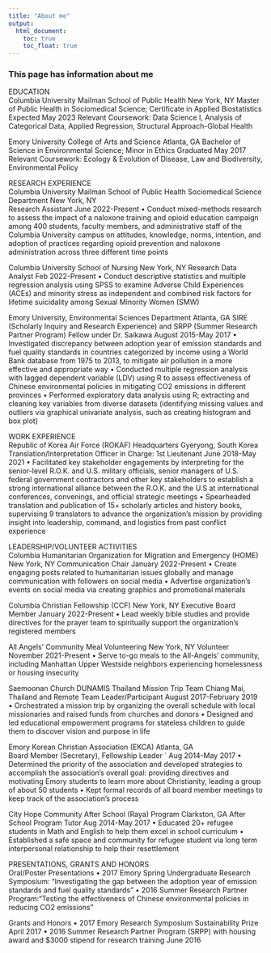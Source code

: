 ```yaml
---
title: "About me"
output: 
  html_document:
    toc: true
    toc_float: true
---
```


### This page has information about me

EDUCATION													 
Columbia University Mailman School of Public Health       								    New York, NY
Master of Public Health in Sociomedical Science; Certificate in Applied Biostatistics                                               Expected May 2023
Relevant Coursework: Data Science I, Analysis of Categorical Data, Applied Regression, Structural Approach-Global Health

Emory University College of Arts and Science		       								         Atlanta, GA
Bachelor of Science in Environmental Science; Minor in Ethics			       	                                      Graduated May 2017
Relevant Coursework: Ecology & Evolution of Disease, Law and Biodiversity, Environmental Policy

RESEARCH EXPERIENCE                                                             						
Columbia University Mailman School of Public Health Sociomedical Science Department                                       New York, NY                                           
Research Assistant                                                                                                                                                            June 2022-Present
•	Conduct mixed-methods research to assess the impact of a naloxone training and opioid education campaign among 400 students, faculty members, and administrative staff of the Columbia University campus on attitudes, knowledge, norms, intention, and adoption of practices regarding opioid prevention and naloxone administration across three different time points

Columbia University School of Nursing                                                                                                                            New York, NY
Research Data Analyst                                                                                                                                                          Feb 2022-Present
•	Conduct descriptive statistics and multiple regression analysis using SPSS to examine Adverse Child Experiences (ACEs) and minority stress as independent and combined risk factors for lifetime suicidality among Sexual Minority Women (SMW)

Emory University, Environmental Sciences Department                                                                                                     Atlanta, GA
SIRE (Scholarly Inquiry and Research Experience) and SRPP (Summer Research Partner Program) Fellow under Dr. Saikawa 													 	               August 2015-May 2017
•	Investigated discrepancy between adoption year of emission standards and fuel quality standards in countries categorized by income using a World Bank database from 1975 to 2013, to mitigate air pollution in a more effective and appropriate way
•	Conducted multiple regression analysis with lagged dependent variable (LDV) using R to assess effectiveness of Chinese environmental policies in mitigating CO2 emissions in different provinces
•	Performed exploratory data analysis using R; extracting and cleaning key variables from diverse datasets (identifying missing values and outliers via graphical univariate analysis, such as creating histogram and box plot)

WORK EXPERIENCE                       										
Republic of Korea Air Force (ROKAF) Headquarters					                                 Gyeryong, South Korea
Translation/Interpretation Officer in Charge: 1st Lieutenant							         June 2018-May 2021
•	Facilitated key stakeholder engagements by interpreting for the senior-level R.O.K. and U.S. military officials, senior managers of U.S. federal government contractors and other key stakeholders to establish a strong international alliance between the R.O.K. and the U.S at international conferences, convenings, and official strategic meetings
•	Spearheaded translation and publication of 15+ scholarly articles and history books, supervising 9 translators to advance the organization’s mission by providing insight into leadership, command, and logistics from past conflict experience

LEADERSHIP/VOLUNTEER ACTIVITIES                                         						
Columbia Humanitarian Organization for Migration and Emergency (HOME)                                                         New York, NY
Communication Chair                                                                                                                                                   January 2022-Present
•	Create engaging posts related to humanitarian issues globally and manage communication with followers on social media
•	Advertise organization’s events on social media via creating graphics and promotional materials 

Columbia Christian Fellowship (CCF)                                                                                                                              New York, NY
Executive Board Member                                                                                                                                            January 2022-Present
•	Lead weekly bible studies and provide directives for the prayer team to spiritually support the organization’s registered members

All Angels’ Community Meal Volunteering                                                                                                                       New York, NY
Volunteer                                                                                                                                                                    November 2021-Present
•	Serve to-go meals to the All-Angels’ community, including Manhattan Upper Westside neighbors experiencing homelessness or housing insecurity



Saemoonan Church DUNAMIS Thailand Mission Trip Team                                                            Chiang Mai, Thailand and Remote
Team Leader/Participant                                                                                                                                 August 2017-February 2019  
•	Orchestrated a mission trip by organizing the overall schedule with local missionaries and raised funds from churches and donors
•	Designed and led educational empowerment programs for stateless children to guide them to discover vision and purpose in life

Emory Korean Christian Association (EKCA)	 			                             		         Atlanta, GA      
Board Member (Secretary), Fellowship Leader		`				                        Aug 2014-May 2017
•	Determined the priority of the association and developed strategies to accomplish the association's overall goal: providing directives and motivating Emory students to learn more about Christianity, leading a group of about 50 students 
•	Kept formal records of all board member meetings to keep track of the association's process

City Hope Community After School (Raya) Program                                                                                                        Clarkston, GA
After School Program Tutor                                       								         Aug 2014-May 2017
•	Educated 20+ refugee students in Math and English to help them excel in school curriculum 
•	Established a safe space and community for refugee student via long term interpersonal relationship to help their resettlement

PRESENTATIONS, GRANTS AND HONORS									
Oral/Poster Presentations
•	2017 Emory Spring Undergraduate Research Symposium: "Investigating the gap between the adoption year of emission standards and fuel quality standards" 
•	2016 Summer Research Partner Program:"Testing the effectiveness of Chinese environmental policies in reducing CO2 emissions”

Grants and Honors
•	2017 Emory Research Symposium Sustainability Prize                                                                                                         April 2017
•	2016 Summer Research Partner Program (SRPP) with housing award and $3000 stipend for research training                   June 2016
